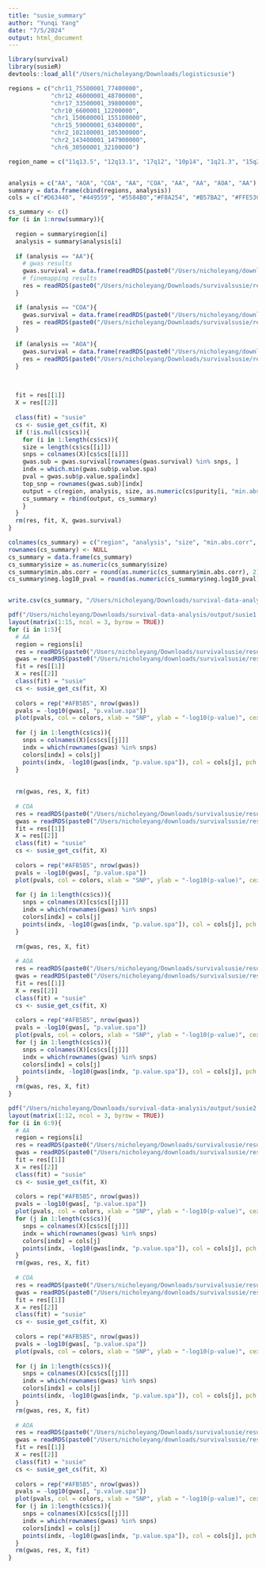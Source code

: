 ```yaml
---
title: "susie_summary"
author: "Yunqi Yang"
date: "7/5/2024"
output: html_document
---
```


```r
library(survival)
library(susieR)
devtools::load_all("/Users/nicholeyang/Downloads/logisticsusie")
```

```r
regions = c("chr11_75500001_77400000", 
            "chr12_46000001_48700000",
            "chr17_33500001_39800000",
            "chr10_6600001_12200000",
            "chr1_150600001_155100000",
            "chr15_59000001_63400000",
            "chr2_102100001_105300000",
            "chr2_143400001_147900000",
            "chr6_30500001_32100000")

region_name = c("11q13.5", "12q13.1", "17q12", "10p14", "1q21.3", "15q22.2", "2q12.1", "2q22.3", "6p21.33")


analysis = c("AA", "AOA", "COA", "AA", "COA", "AA", "AA", "AOA", "AA")
summary = data.frame(cbind(regions, analysis))
cols = c("#D63440", "#449559", "#5584B0","#F8A254", "#B57BA2", "#FFE53C")
```


```r
cs_summary <- c()
for (i in 1:nrow(summary)){
  
  region = summary$region[i]
  analysis = summary$analysis[i]
  
  if (analysis == "AA"){
    # gwas results
    gwas.survival = data.frame(readRDS(paste0("/Users/nicholeyang/downloads/survivalsusie/result/gwas_surv/all_gwas_", region, ".rds")))
    # finemapping results
    res = readRDS(paste0("/Users/nicholeyang/Downloads/survivalsusie/result/asthma_self_report/result/all/fit.susie.", region, ".rds"))
  }

  if (analysis == "COA"){
    gwas.survival = data.frame(readRDS(paste0("/Users/nicholeyang/downloads/survivalsusie/result/gwas_surv/coa_gwas_", region, ".rds")))
    res = readRDS(paste0("/Users/nicholeyang/Downloads/survivalsusie/result/asthma_self_report/result/coa/fit.susie.", region, ".rds"))
  }
  
  if (analysis == "AOA"){
    gwas.survival = data.frame(readRDS(paste0("/Users/nicholeyang/downloads/survivalsusie/result/gwas_surv/aoa_gwas_", region, ".rds")))
    res = readRDS(paste0("/Users/nicholeyang/Downloads/survivalsusie/result/asthma_self_report/result/aoa/fit.susie.", region, ".rds"))
  }
  
  

  fit = res[[1]]
  X = res[[2]]
  
  class(fit) = "susie"
  cs <- susie_get_cs(fit, X)
  if (!is.null(cs$cs)){
    for (i in 1:length(cs$cs)){
    size = length(cs$cs[[i]])
    snps = colnames(X)[cs$cs[[i]]]
    gwas.sub = gwas.survival[rownames(gwas.survival) %in% snps, ]
    indx = which.min(gwas.sub$p.value.spa)
    pval = gwas.sub$p.value.spa[indx]
    top_snp = rownames(gwas.sub)[indx]
    output = c(region, analysis, size, as.numeric(cs$purity[i, "min.abs.corr"]), top_snp, -log10(pval))
    cs_summary = rbind(output, cs_summary) 
    }
  }
  rm(res, fit, X, gwas.survival)
}
```


```r
colnames(cs_summary) = c("region", "analysis", "size", "min.abs.corr", "variant", "neg.log10_pval")
rownames(cs_summary) <- NULL
cs_summary = data.frame(cs_summary)
cs_summary$size = as.numeric(cs_summary$size)
cs_summary$min.abs.corr = round(as.numeric(cs_summary$min.abs.corr), 2)
cs_summary$neg.log10_pval = round(as.numeric(cs_summary$neg.log10_pval), 2)


write.csv(cs_summary, "/Users/nicholeyang/Downloads/survival-data-analysis/output/cs_summary.csv")

```

```r
pdf("/Users/nicholeyang/Downloads/survival-data-analysis/output/susie1.pdf", width = 10, height = 16)
layout(matrix(1:15, ncol = 3, byrow = TRUE))
for (i in 1:5){
  # AA
  region = regions[i]
  res = readRDS(paste0("/Users/nicholeyang/Downloads/survivalsusie/result/asthma_self_report/result/all/fit.susie.", region, ".rds"))
  gwas = readRDS(paste0("/Users/nicholeyang/downloads/survivalsusie/result/gwas_surv/all_gwas_", region, ".rds"))
  fit = res[[1]]
  X = res[[2]]
  class(fit) = "susie"
  cs <- susie_get_cs(fit, X)
  
  colors = rep("#AFB5B5", nrow(gwas))
  pvals = -log10(gwas[, "p.value.spa"])
  plot(pvals, col = colors, xlab = "SNP", ylab = "-log10(p-value)", cex = 0.8, pch = 20, main = paste0(region_name[i], ": AA"), ylim = c(0, max(pvals, na.rm = TRUE)+0.1))
  
  for (j in 1:length(cs$cs)){
    snps = colnames(X)[cs$cs[[j]]]
    indx = which(rownames(gwas) %in% snps)
    colors[indx] = cols[j]
    points(indx, -log10(gwas[indx, "p.value.spa"]), col = cols[j], pch = 20)
  }
  
  
  rm(gwas, res, X, fit)
  
  # COA
  res = readRDS(paste0("/Users/nicholeyang/Downloads/survivalsusie/result/asthma_self_report/result/coa/fit.susie.", region, ".rds"))
  gwas = readRDS(paste0("/Users/nicholeyang/downloads/survivalsusie/result/gwas_surv/coa_gwas_", region, ".rds"))
  fit = res[[1]]
  X = res[[2]]
  class(fit) = "susie"
  cs <- susie_get_cs(fit, X)
  
  colors = rep("#AFB5B5", nrow(gwas))
  pvals = -log10(gwas[, "p.value.spa"])
  plot(pvals, col = colors, xlab = "SNP", ylab = "-log10(p-value)", cex = 0.8, pch = 20, main = paste0(region_name[i], ": COA"), ylim = c(0, max(pvals, na.rm = TRUE)+0.1))
  
  for (j in 1:length(cs$cs)){
    snps = colnames(X)[cs$cs[[j]]]
    indx = which(rownames(gwas) %in% snps)
    colors[indx] = cols[j]
    points(indx, -log10(gwas[indx, "p.value.spa"]), col = cols[j], pch = 20)
  }
  
  rm(gwas, res, X, fit)
  
  # AOA
  res = readRDS(paste0("/Users/nicholeyang/Downloads/survivalsusie/result/asthma_self_report/result/aoa/fit.susie.", region, ".rds"))
  gwas = readRDS(paste0("/Users/nicholeyang/downloads/survivalsusie/result/gwas_surv/aoa_gwas_", region, ".rds"))
  fit = res[[1]]
  X = res[[2]]
  class(fit) = "susie"
  cs <- susie_get_cs(fit, X)
  
  colors = rep("#AFB5B5", nrow(gwas))
  pvals = -log10(gwas[, "p.value.spa"])
  plot(pvals, col = colors, xlab = "SNP", ylab = "-log10(p-value)", cex = 0.8, pch = 20, main = paste0(region_name[i], ": AOA"), ylim = c(0, max(pvals, na.rm = TRUE)+0.1))
  for (j in 1:length(cs$cs)){
    snps = colnames(X)[cs$cs[[j]]]
    indx = which(rownames(gwas) %in% snps)
    colors[indx] = cols[j]
    points(indx, -log10(gwas[indx, "p.value.spa"]), col = cols[j], pch = 20)
  }
  rm(gwas, res, X, fit)
}
```


```r
pdf("/Users/nicholeyang/Downloads/survival-data-analysis/output/susie2.pdf", width = 10, height = 13)
layout(matrix(1:12, ncol = 3, byrow = TRUE))
for (i in 6:9){
  # AA
  region = regions[i]
  res = readRDS(paste0("/Users/nicholeyang/Downloads/survivalsusie/result/asthma_self_report/result/all/fit.susie.", region, ".rds"))
  gwas = readRDS(paste0("/Users/nicholeyang/downloads/survivalsusie/result/gwas_surv/all_gwas_", region, ".rds"))
  fit = res[[1]]
  X = res[[2]]
  class(fit) = "susie"
  cs <- susie_get_cs(fit, X)
  
  colors = rep("#AFB5B5", nrow(gwas))
  pvals = -log10(gwas[, "p.value.spa"])
  plot(pvals, col = colors, xlab = "SNP", ylab = "-log10(p-value)", cex = 0.8, pch = 20, main = paste0(region_name[i], ": AA"), ylim = c(0, max(pvals, na.rm = TRUE)+0.1))
  for (j in 1:length(cs$cs)){
    snps = colnames(X)[cs$cs[[j]]]
    indx = which(rownames(gwas) %in% snps)
    colors[indx] = cols[j]
    points(indx, -log10(gwas[indx, "p.value.spa"]), col = cols[j], pch = 20)
  }
  rm(gwas, res, X, fit)
  
  # COA
  res = readRDS(paste0("/Users/nicholeyang/Downloads/survivalsusie/result/asthma_self_report/result/coa/fit.susie.", region, ".rds"))
  gwas = readRDS(paste0("/Users/nicholeyang/downloads/survivalsusie/result/gwas_surv/coa_gwas_", region, ".rds"))
  fit = res[[1]]
  X = res[[2]]
  class(fit) = "susie"
  cs <- susie_get_cs(fit, X)
  
  colors = rep("#AFB5B5", nrow(gwas))
  pvals = -log10(gwas[, "p.value.spa"])
  plot(pvals, col = colors, xlab = "SNP", ylab = "-log10(p-value)", cex = 0.8, pch = 20, main = paste0(region_name[i], ": COA"), ylim = c(0, max(pvals, na.rm = TRUE)+0.1))
  
  for (j in 1:length(cs$cs)){
    snps = colnames(X)[cs$cs[[j]]]
    indx = which(rownames(gwas) %in% snps)
    colors[indx] = cols[j]
    points(indx, -log10(gwas[indx, "p.value.spa"]), col = cols[j], pch = 20)
  }
  rm(gwas, res, X, fit)
  
  # AOA
  res = readRDS(paste0("/Users/nicholeyang/Downloads/survivalsusie/result/asthma_self_report/result/aoa/fit.susie.", region, ".rds"))
  gwas = readRDS(paste0("/Users/nicholeyang/downloads/survivalsusie/result/gwas_surv/aoa_gwas_", region, ".rds"))
  fit = res[[1]]
  X = res[[2]]
  class(fit) = "susie"
  cs <- susie_get_cs(fit, X)
  
  colors = rep("#AFB5B5", nrow(gwas))
  pvals = -log10(gwas[, "p.value.spa"])
  plot(pvals, col = colors, xlab = "SNP", ylab = "-log10(p-value)", cex = 0.8, pch = 20, main = paste0(region_name[i], ": AOA"), ylim = c(0, max(pvals, na.rm = TRUE)+0.1))
  for (j in 1:length(cs$cs)){
    snps = colnames(X)[cs$cs[[j]]]
    indx = which(rownames(gwas) %in% snps)
    colors[indx] = cols[j]
    points(indx, -log10(gwas[indx, "p.value.spa"]), col = cols[j], pch = 20)
  }
  rm(gwas, res, X, fit)
}
```

